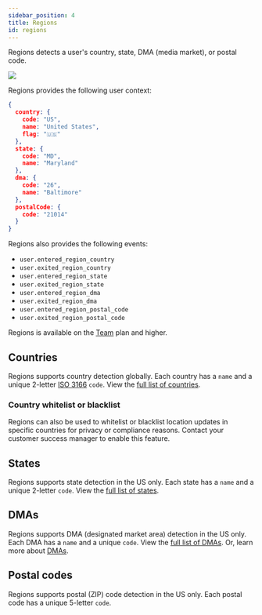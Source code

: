 ```yaml
---
sidebar_position: 4
title: Regions
id: regions
---
```


Regions detects a user's country, state, DMA (media market), or postal code.

<img src="https://images.ctfassets.net/f2vbu16fzuly/2pca0FMJnc8f3KqnR3VXKF/760a5eda627a7294231f900a1f20c5f8/regions.svg" className="hero-image" />

Regions provides the following user context:

```json
{
  country: {
    code: "US",
    name: "United States",
    flag: "🇺🇸"
  },
  state: {
    code: "MD",
    name: "Maryland"
  },
  dma: {
    code: "26",
    name: "Baltimore"
  },
  postalCode: {
    code: "21014"
  }
}
```

Regions also provides the following events:

- `user.entered_region_country`
- `user.exited_region_country`
- `user.entered_region_state`
- `user.exited_region_state`
- `user.entered_region_dma`
- `user.exited_region_dma`
- `user.entered_region_postal_code`
- `user.exited_region_postal_code`

Regions is available on the [Team](https://radar.com/pricing) plan and higher.

## Countries

Regions supports country detection globally. Each country has a `name` and a unique 2-letter [ISO 3166](https://en.wikipedia.org/wiki/List_of_ISO_3166_country_codes) `code`. View the [full list of countries](/regions/countries).

### Country whitelist or blacklist

Regions can also be used to whitelist or blacklist location updates in specific countries for privacy or compliance reasons. Contact your customer success manager to enable this feature.

## States

Regions supports state detection in the US only. Each state has a `name` and a unique 2-letter `code`. View the [full list of states](/regions/states).

## DMAs

Regions supports DMA (designated market area) detection in the US only. Each DMA has a `name` and a unique `code`. View the [full list of DMAs](/regions/dmas). Or, learn more about [DMAs](https://en.wikipedia.org/wiki/Media_market).

## Postal codes

Regions supports postal (ZIP) code detection in the US only. Each postal code has a unique 5-letter `code`.
